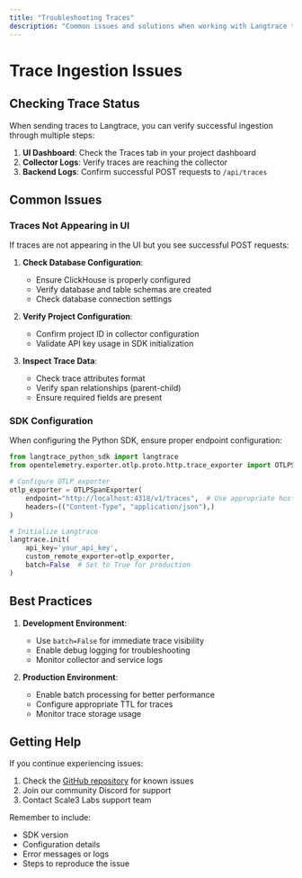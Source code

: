 ```yaml
---
title: "Troubleshooting Traces"
description: "Common issues and solutions when working with Langtrace traces"
---
```


# Trace Ingestion Issues

## Checking Trace Status

When sending traces to Langtrace, you can verify successful ingestion through multiple steps:

1. **UI Dashboard**: Check the Traces tab in your project dashboard
2. **Collector Logs**: Verify traces are reaching the collector
3. **Backend Logs**: Confirm successful POST requests to `/api/traces`

## Common Issues

### Traces Not Appearing in UI

If traces are not appearing in the UI but you see successful POST requests:

1. **Check Database Configuration**:
   - Ensure ClickHouse is properly configured
   - Verify database and table schemas are created
   - Check database connection settings

2. **Verify Project Configuration**:
   - Confirm project ID in collector configuration
   - Validate API key usage in SDK initialization

3. **Inspect Trace Data**:
   - Check trace attributes format
   - Verify span relationships (parent-child)
   - Ensure required fields are present

### SDK Configuration

When configuring the Python SDK, ensure proper endpoint configuration:

```python
from langtrace_python_sdk import langtrace
from opentelemetry.exporter.otlp.proto.http.trace_exporter import OTLPSpanExporter

# Configure OTLP exporter
otlp_exporter = OTLPSpanExporter(
    endpoint="http://localhost:4318/v1/traces",  # Use appropriate host/port
    headers=(("Content-Type", "application/json"),)
)

# Initialize Langtrace
langtrace.init(
    api_key='your_api_key',
    custom_remote_exporter=otlp_exporter,
    batch=False  # Set to True for production
)
```

## Best Practices

1. **Development Environment**:
   - Use `batch=False` for immediate trace visibility
   - Enable debug logging for troubleshooting
   - Monitor collector and service logs

2. **Production Environment**:
   - Enable batch processing for better performance
   - Configure appropriate TTL for traces
   - Monitor trace storage usage

## Getting Help

If you continue experiencing issues:

1. Check the [GitHub repository](https://github.com/Scale3-Labs/langtrace) for known issues
2. Join our community Discord for support
3. Contact Scale3 Labs support team

Remember to include:
- SDK version
- Configuration details
- Error messages or logs
- Steps to reproduce the issue
